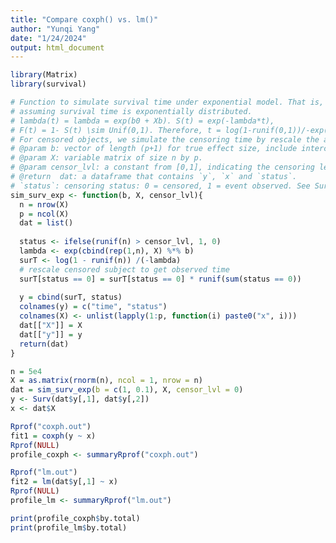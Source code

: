 ```yaml
---
title: "Compare coxph() vs. lm()"
author: "Yunqi Yang"
date: "1/24/2024"
output: html_document
---
```


```r
library(Matrix)
library(survival)
```


```r
# Function to simulate survival time under exponential model. That is,
# assuming survival time is exponentially distributed.
# lambda(t) = lambda = exp(b0 + Xb). S(t) = exp(-lambda*t),
# F(t) = 1- S(t) \sim Unif(0,1). Therefore, t = log(1-runif(0,1))/-exp(b0+Xb).
# For censored objects, we simulate the censoring time by rescale the actual survival time.
# @param b: vector of length (p+1) for true effect size, include intercept.
# @param X: variable matrix of size n by p.
# @param censor_lvl: a constant from [0,1], indicating the censoring level in the data.
# @return  dat: a dataframe that contains `y`, `x` and `status`.
# `status`: censoring status: 0 = censored, 1 = event observed. See Surv() in library(survival)
sim_surv_exp <- function(b, X, censor_lvl){
  n = nrow(X)
  p = ncol(X)
  dat = list()
  
  status <- ifelse(runif(n) > censor_lvl, 1, 0)
  lambda <- exp(cbind(rep(1,n), X) %*% b)
  surT <- log(1 - runif(n)) /(-lambda)
  # rescale censored subject to get observed time
  surT[status == 0] = surT[status == 0] * runif(sum(status == 0))
  
  y = cbind(surT, status)
  colnames(y) = c("time", "status")
  colnames(X) <- unlist(lapply(1:p, function(i) paste0("x", i)))
  dat[["X"]] = X
  dat[["y"]] = y
  return(dat)
}
```

```r
n = 5e4
X = as.matrix(rnorm(n), ncol = 1, nrow = n)
dat = sim_surv_exp(b = c(1, 0.1), X, censor_lvl = 0)
y <- Surv(dat$y[,1], dat$y[,2])
x <- dat$X
```

```r
Rprof("coxph.out")
fit1 = coxph(y ~ x)
Rprof(NULL)
profile_coxph <- summaryRprof("coxph.out")
```

```r
Rprof("lm.out")
fit2 = lm(dat$y[,1] ~ x)
Rprof(NULL)
profile_lm <- summaryRprof("lm.out")
```

```r
print(profile_coxph$by.total)
print(profile_lm$by.total)
```

